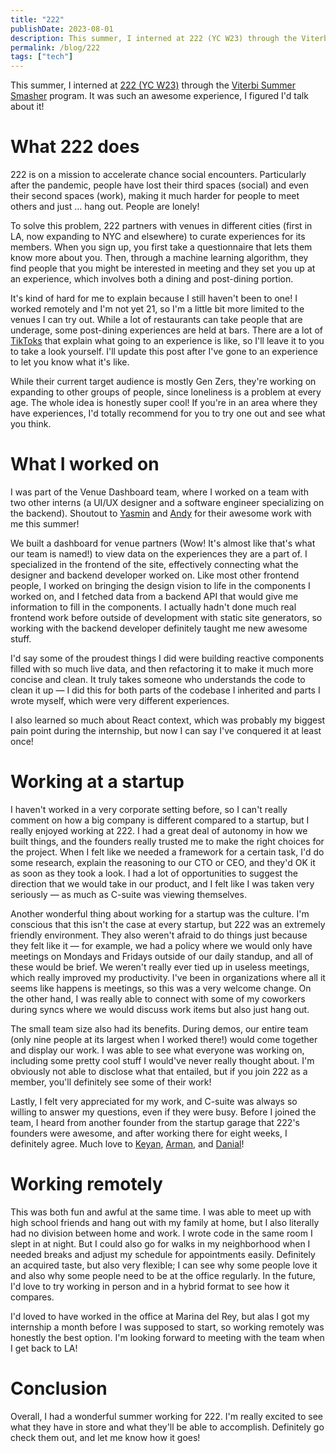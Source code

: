 ```yaml
---
title: "222"
publishDate: 2023-08-01
description: This summer, I interned at 222 (YC W23) through the Viterbi Summer Smasher program.
permalink: /blog/222
tags: ["tech"]
---
```



This summer, I interned at [222 (YC W23)](https://222.place) through the [Viterbi Summer Smasher](https://viterbiinnovation.usc.edu/competitions-and-programs/summer-smasher-2/) program. It was such an awesome experience, I figured I'd talk about it!

# What 222 does

222 is on a mission to accelerate chance social encounters. Particularly after the pandemic, people have lost their third spaces (social) and even their second spaces (work), making it much harder for people to meet others and just … hang out. People are lonely!

To solve this problem, 222 partners with venues in different cities (first in LA, now expanding to NYC and elsewhere) to curate experiences for its members. When you sign up, you first take a questionnaire that lets them know more about you. Then, through a machine learning algorithm, they find people that you might be interested in meeting and they set you up at an experience, which involves both a dining and post-dining portion.

It's kind of hard for me to explain because I still haven't been to one! I worked remotely and I'm not yet 21, so I'm a little bit more limited to the venues I can try out. While a lot of restaurants can take people that are underage, some post-dining experiences are held at bars. There are a lot of [TikToks](https://www.tiktok.com/tag/222place) that explain what going to an experience is like, so I'll leave it to you to take a look yourself. I'll update this post after I've gone to an experience to let you know what it's like.

While their current target audience is mostly Gen Zers, they're working on expanding to other groups of people, since loneliness is a problem at every age. The whole idea is honestly super cool! If you're in an area where they have experiences, I'd totally recommend for you to try one out and see what you think.

# What I worked on

I was part of the Venue Dashboard team, where I worked on a team with two other interns (a UI/UX designer and a software engineer specializing on the backend). Shoutout to [Yasmin](https://www.linkedin.com/in/yasminsjohnson/) and [Andy](https://www.linkedin.com/in/bairenchen/) for their awesome work with me this summer!

We built a dashboard for venue partners (Wow! It's almost like that's what our team is named!) to view data on the experiences they are a part of. I specialized in the frontend of the site, effectively connecting what the designer and backend developer worked on. Like most other frontend people, I worked on bringing the design vision to life in the components I worked on, and I fetched data from a backend API that would give me information to fill in the components. I actually hadn't done much real frontend work before outside of development with static site generators, so working with the backend developer definitely taught me new awesome stuff.

I'd say some of the proudest things I did were building reactive components filled with so much live data, and then refactoring it to make it much more concise and clean. It truly takes someone who understands the code to clean it up &mdash; I did this for both parts of the codebase I inherited and parts I wrote myself, which were very different experiences.

I also learned so much about React context, which was probably my biggest pain point during the internship, but now I can say I've conquered it at least once!

# Working at a startup

I haven't worked in a very corporate setting before, so I can't really comment on how a big company is different compared to a startup, but I really enjoyed working at 222. I had a great deal of autonomy in how we built things, and the founders really trusted me to make the right choices for the project. When I felt like we needed a framework for a certain task, I'd do some research, explain the reasoning to our CTO or CEO, and they'd OK it as soon as they took a look. I had a lot of opportunities to suggest the direction that we would take in our product, and I felt like I was taken very seriously &mdash; as much as C-suite was viewing themselves.

Another wonderful thing about working for a startup was the culture. I'm conscious that this isn't the case at every startup, but 222 was an extremely friendly environment. They also weren't afraid to do things just because they felt like it &mdash; for example, we had a policy where we would only have meetings on Mondays and Fridays outside of our daily standup, and all of these would be brief. We weren't really ever tied up in useless meetings, which really improved my productivity. I've been in organizations where all it seems like happens is meetings, so this was a very welcome change. On the other hand, I was really able to connect with some of my coworkers during syncs where we would discuss work items but also just hang out.

The small team size also had its benefits. During demos, our entire team (only nine people at its largest when I worked there!) would come together and display our work. I was able to see what everyone was working on, including some pretty cool stuff I would've never really thought about. I'm obviously not able to disclose what that entailed, but if you join 222 as a member, you'll definitely see some of their work!

Lastly, I felt very appreciated for my work, and C-suite was always so willing to answer my questions, even if they were busy. Before I joined the team, I heard from another founder from the startup garage that 222's founders were awesome, and after working there for eight weeks, I definitely agree. Much love to [Keyan](https://www.linkedin.com/in/kaaazemian/), [Arman](https://www.linkedin.com/in/arman-roshannai/), and [Danial](https://www.linkedin.com/in/danialhashemi/)!

# Working remotely

This was both fun and awful at the same time. I was able to meet up with high school friends and hang out with my family at home, but I also literally had no division between home and work. I wrote code in the same room I slept in at night. But I could also go for walks in my neighborhood when I needed breaks and adjust my schedule for appointments easily. Definitely an acquired taste, but also very flexible; I can see why some people love it and also why some people need to be at the office regularly. In the future, I'd love to try working in person and in a hybrid format to see how it compares.

I'd loved to have worked in the office at Marina del Rey, but alas I got my internship a month before I was supposed to start, so working remotely was honestly the best option. I'm looking forward to meeting with the team when I get back to LA!

# Conclusion

Overall, I had a wonderful summer working for 222. I'm really excited to see what they have in store and what they'll be able to accomplish. Definitely go check them out, and let me know how it goes!
